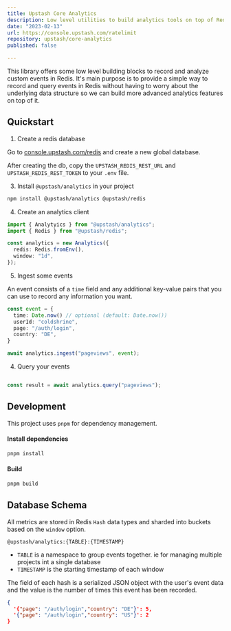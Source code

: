 ```yaml
---
title: Upstash Core Analytics
description: Low level utilities to build analytics tools on top of Redis.
date: "2023-02-13"
url: https://console.upstash.com/ratelimit
repository: upstash/core-analytics
published: false

---
```



This library offers some low level building blocks to record and analyze custom events in Redis.
It's main purpose is to provide a simple way to record and query events in Redis without having to worry about the underlying data structure so we can build more advanced analytics features on top of it.

## Quickstart


1. Create a redis database

Go to [console.upstash.com/redis](https://console.upstash.com/redis) and create
a new global database.

After creating the db, copy the `UPSTASH_REDIS_REST_URL` and `UPSTASH_REDIS_REST_TOKEN` to your `.env` file.

3. Install `@upstash/analytics` in your project

```bash
npm install @upstash/analytics @upstash/redis
```

4. Create an analytics client

```ts
import { Analytyics } from "@upstash/analytics";
import { Redis } from "@upstash/redis";

const analytics = new Analytics({
  redis: Redis.fromEnv(),
  window: "1d",
});
```


5. Ingest some events

An event consists of a `time` field and any additional key-value pairs that you can use to record any information you want.

```ts
const event = {
  time: Date.now() // optional (default: Date.now())
  userId: "coldshrine",
  page: "/auth/login",
  country: "DE",
}

await analytics.ingest("pageviews", event);
```

4. Query your events

```ts

const result = await analytics.query("pageviews");

```

## Development

This project uses `pnpm` for dependency management.

#### Install dependencies

```bash
pnpm install
```

#### Build

```bash
pnpm build
```


## Database Schema

All metrics are stored in Redis `Hash` data types and sharded into buckets based on the `window` option.
```
@upstash/analytics:{TABLE}:{TIMESTAMP}
```
- `TABLE` is a namespace to group events together. ie for managing multiple projects int a single database
- `TIMESTAMP` is the starting timestamp of each window

The field of each hash is a serialized JSON object with the user's event data and the value is the number of times this event has been recorded.

```json
{
  '{"page": "/auth/login","country": "DE"}': 5,
  '{"page": "/auth/login","country": "US"}': 2
}
```
